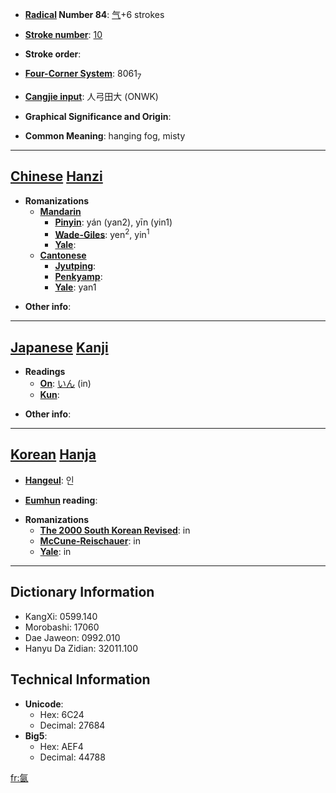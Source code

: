 * '''[[Wiktionary:Chinese radical index| Radical]] Number 84''': [[Wiktionary:Chinese radical index 气|气]]+6 strokes

* '''[[Wiktionary:Chinese total strokes index|Stroke number]]''': [[Wiktionary:Chinese total strokes index 10|10]]

* '''Stroke order''': 

* '''[[Wiktionary:Chinese four corner index|Four-Corner System]]''': 8061<sub>7</sub>

* '''[[Wiktionary:Chinese Cangjie index|Cangjie input]]''': 人弓田大 (ONWK)

* '''Graphical Significance and Origin''': 

* '''Common Meaning''': hanging fog, misty

----

== [[Chinese]] [[Hanzi]] ==

* '''Romanizations'''
** '''[[Mandarin]]'''
*** '''[[Pinyin]]''': yán (yan2), yīn (yin1)
*** '''[[Wade-Giles]]''': yen<sup>2</sup>, yin<sup>1</sup>
*** '''[[Yale]]''': 
** '''[[Cantonese]]'''
*** '''[[Jyutping]]''':
*** '''[[Penkyamp]]''': 
*** '''[[Yale]]''': yan1

* '''Other info''': 

----

== [[Japanese]] [[Kanji]] ==

* '''Readings'''
** '''[[On]]''': [[いん]] (in)
** '''[[Kun]]''': 

* '''Other info''':  

----

== [[Korean]] [[Hanja]] ==

* '''[[Hangeul]]''': 인

* '''[[Eumhun]] reading''': 

* '''Romanizations'''
** '''[[The 2000 South Korean Revised Romanization|The 2000 South Korean Revised]]''': in
** '''[[McCune-Reischauer]]''': in
** '''[[Yale]]''': in

----

== Dictionary Information ==

* KangXi: 0599.140
* Morobashi: 17060
* Dae Jaweon: 0992.010
* Hanyu Da Zidian: 32011.100

== Technical Information ==

* '''Unicode''':
** Hex: 6C24
** Decimal: 27684
* '''Big5''':
** Hex: AEF4
** Decimal: 44788

[[fr:氤]]